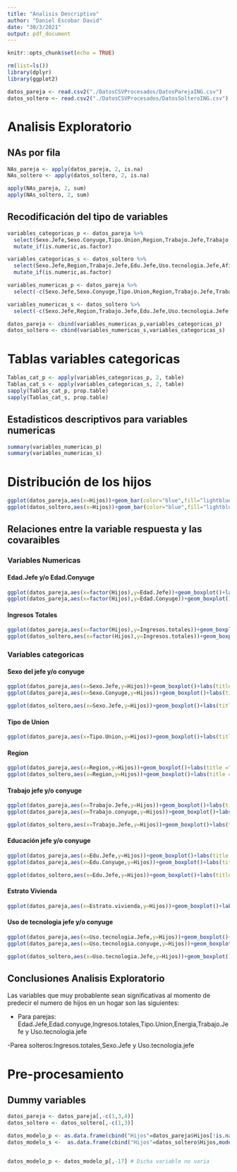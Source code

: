 ---
title: "Analisis Descriptivo"
author: "Daniel Escobar David"
date: "30/3/2021"
output: pdf_document
---

```{r setup, include=FALSE}
knitr::opts_chunk$set(echo = TRUE)
```

```{r, message=F}
rm(list=ls())
library(dplyr)
library(ggplot2)

datos_pareja <- read.csv2("./DatosCSVProcesados/DatosParejaING.csv")
datos_soltero <- read.csv2("./DatosCSVProcesados/DatosSolteroING.csv")

```

# Analisis Exploratorio

## NAs por fila

```{r}
NAs_pareja <- apply(datos_pareja, 2, is.na)
NAs_soltero <- apply(datos_soltero, 2, is.na)

apply(NAs_pareja, 2, sum)
apply(NAs_soltero, 2, sum)
```


## Recodificación del tipo de variables

```{r}
variables_categoricas_p <- datos_pareja %>% 
  select(Sexo.Jefe,Sexo.Conyuge,Tipo.Union,Region,Trabajo.Jefe,Trabajo.conyuge,Edu.Jefe,Edu.Conyuge,Estrato.vivienda,Uso.tecnologia.Jefe,Uso.tecnologia.conyuge,Afiliacion.salud,N.usos.Lavadora) %>% 
  mutate_if(is.numeric,as.factor)

variables_categoricas_s <- datos_soltero %>% 
  select(Sexo.Jefe,Region,Trabajo.Jefe,Edu.Jefe,Uso.tecnologia.Jefe,Afiliacion.salud,N.usos.Lavadora) %>% 
  mutate_if(is.numeric,as.factor)

variables_numericas_p <- datos_pareja %>% 
  select(-c(Sexo.Jefe,Sexo.Conyuge,Tipo.Union,Region,Trabajo.Jefe,Trabajo.conyuge,Edu.Jefe,Edu.Conyuge,Estrato.vivienda,Uso.tecnologia.Jefe,Uso.tecnologia.conyuge,Afiliacion.salud,N.usos.Lavadora))

variables_numericas_s <- datos_soltero %>% 
  select(-c(Sexo.Jefe,Region,Trabajo.Jefe,Edu.Jefe,Uso.tecnologia.Jefe,Afiliacion.salud,N.usos.Lavadora))

datos_pareja <- cbind(variables_numericas_p,variables_categoricas_p)
datos_soltero <- cbind(variables_numericas_s,variables_categoricas_s)
```

# Tablas variables categoricas

```{r}
Tablas_cat_p <- apply(variables_categoricas_p, 2, table)
Tablas_cat_s <- apply(variables_categoricas_s, 2, table)
sapply(Tablas_cat_p, prop.table)
sapply(Tablas_cat_s, prop.table)
```

## Estadisticos descriptivos para variables numericas

```{r}
summary(variables_numericas_p)
summary(variables_numericas_s)
```

# Distribución de los hijos

```{r}
ggplot(datos_pareja,aes(x=Hijos))+geom_bar(color="blue",fill="lightblue")+labs(title = "Distribución De Los Hijos",subtitle = "Parejas")
ggplot(datos_soltero,aes(x=Hijos))+geom_bar(color="blue",fill="lightblue")+labs(title = "Distribución De Los Hijos",subtitle = "Solteros")
```

## Relaciones entre la variable respuesta y las covaraibles

### Variables Numericas

#### Edad.Jefe y/o Edad.Conyuge

```{r}
ggplot(datos_pareja,aes(x=factor(Hijos),y=Edad.Jefe))+geom_boxplot()+labs(title ="Edad del jefe del hogar segun numero de hijos" ,subtitle ="Parejas" )
ggplot(datos_pareja,aes(x=factor(Hijos),y=Edad.Conyuge))+geom_boxplot()+labs(title ="Edad del conyuge del hogar segun numero de hijos" ,subtitle ="Parejas" )

```

#### Ingresos Totales

```{r}
ggplot(datos_pareja,aes(x=factor(Hijos),y=Ingresos.totales))+geom_boxplot()+ylim(c(0,1000000))+labs(title ="Ingresos totales del hogar segun numero de hijos" ,subtitle ="Parejas" )
ggplot(datos_soltero,aes(x=factor(Hijos),y=Ingresos.totales))+geom_boxplot()+ylim(c(0,1000000))+labs(title ="Ingresos totales del hogar segun numero de hijos" ,subtitle ="Solteros" )
```
### Variables categoricas

#### Sexo del jefe y/o conyuge
```{r}
ggplot(datos_pareja,aes(x=Sexo.Jefe,y=Hijos))+geom_boxplot()+labs(title ="Numero de hijos del hogar segun el sexo del jefe del hogar " ,subtitle ="Parejas" )
ggplot(datos_pareja,aes(x=Sexo.Conyuge,y=Hijos))+geom_boxplot()+labs(title ="Numero de hijos del hogar segun el sexo del conyuge " ,subtitle ="Parejas" )

ggplot(datos_soltero,aes(x=Sexo.Jefe,y=Hijos))+geom_boxplot()+labs(title ="Numero de hijos del hogar segun el sexo del jefe del hogar " ,subtitle ="Solteros" )
```
#### Tipo de Union
```{r}
ggplot(datos_pareja,aes(x=Tipo.Union,y=Hijos))+geom_boxplot()+labs(title ="Numero de hijos del hogar segun el tipo de union del jefe del hogar " ,subtitle ="Parejas" )

```

#### Region
```{r}
ggplot(datos_pareja,aes(x=Region,y=Hijos))+geom_boxplot()+labs(title ="Numero de hijos del hogar segun la region del hogar " ,subtitle ="Parejas" )
ggplot(datos_soltero,aes(x=Region,y=Hijos))+geom_boxplot()+labs(title ="Numero de hijos del hogar segun la region del hogar " ,subtitle ="Solteros" )
```

#### Trabajo jefe y/o conyuge
```{r}
ggplot(datos_pareja,aes(x=Trabajo.Jefe,y=Hijos))+geom_boxplot()+labs(title ="Numero de hijos del hogar segun el trabajo del jefe del hogar " ,subtitle ="Parejas" )
ggplot(datos_pareja,aes(x=Trabajo.conyuge,y=Hijos))+geom_boxplot()+labs(title ="Numero de hijos del hogar segun el trabajo del conyuge del hogar " ,subtitle ="Parejas" )

ggplot(datos_soltero,aes(x=Trabajo.Jefe,y=Hijos))+geom_boxplot()+labs(title ="Numero de hijos del hogar segun el trabajo del jefe del hogar " ,subtitle ="Solteros" )
```

#### Educación jefe y/o conyuge
```{r}
ggplot(datos_pareja,aes(x=Edu.Jefe,y=Hijos))+geom_boxplot()+labs(title ="Numero de hijos del hogar segun la educación del jefe del hogar " ,subtitle ="Parejas" )
ggplot(datos_pareja,aes(x=Edu.Conyuge,y=Hijos))+geom_boxplot()+labs(title ="Numero de hijos del hogar segun la educación del conyuge del hogar " ,subtitle ="Parejas" )

ggplot(datos_soltero,aes(x=Edu.Jefe,y=Hijos))+geom_boxplot()+labs(title ="Numero de hijos del hogar segun la educación del jefe del hogar " ,subtitle ="Solteros" )
```

#### Estrato Vivienda
```{r}
ggplot(datos_pareja,aes(x=Estrato.vivienda,y=Hijos))+geom_boxplot()+labs(title ="Numero de hijos del hogar segun el estrato de la vivienda " ,subtitle ="Parejas" )

```

#### Uso de tecnologia jefe y/o conyuge
```{r}
ggplot(datos_pareja,aes(x=Uso.tecnologia.Jefe,y=Hijos))+geom_boxplot()+labs(title ="Numero de hijos del hogar segun el uso de tecnologia del jefe del hogar " ,subtitle ="Parejas" )
ggplot(datos_pareja,aes(x=Uso.tecnologia.conyuge,y=Hijos))+geom_boxplot()+geom_boxplot()+labs(title ="Numero de hijos del hogar segun el uso de tecnologia del conyuge del hogar " ,subtitle ="Parejas" )

ggplot(datos_soltero,aes(x=Uso.tecnologia.Jefe,y=Hijos))+geom_boxplot()+geom_boxplot()+labs(title ="Numero de hijos del hogar segun el uso de tecnologia del jefe del hogar " ,subtitle ="Solteros" )
```

## Conclusiones Analisis Exploratorio

Las variables que muy probablente sean significativas al momento de predecir el numero de hijos en un hogar son las siguientes:

- Para parejas: Edad.Jefe,Edad.conyuge,Ingresos.totales,Tipo.Union,Energia,Trabajo.Jefe y Uso.tecnologia.jefe

-Parea solteros:Ingresos.totales,Sexo.Jefe y Uso.tecnologia.jefe

# Pre-procesamiento

## Dummy variables

```{r}

datos_pareja <- datos_pareja[,-c(1,3,4)]
datos_soltero <- datos_soltero[,-c(1,3)]

datos_modelo_p <- as.data.frame(cbind("Hijos"=datos_pareja$Hijos[!is.na(datos_pareja$Estrato.vivienda)],model.matrix(Hijos~.,datos_pareja)[,-1]))
datos_modelo_s <-  as.data.frame(cbind("Hijos"=datos_soltero$Hijos,model.matrix(Hijos~Ingresos.totales+Sexo.Jefe+Uso.tecnologia.Jefe,datos_soltero)[,-1]))


datos_modelo_p <- datos_modelo_p[,-17] # Dicha variable no varia
```



